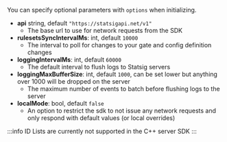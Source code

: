 You can specify optional parameters with `options` when initializing.

- **api** string, default `"https://statsigapi.net/v1"`
  - The base url to use for network requests from the SDK
- **rulesetsSyncIntervalMs**: int, default `10000`
  - The interval to poll for changes to your gate and config definition changes
- **loggingIntervalMs**: int, default `60000`
  - The default interval to flush logs to Statsig servers
- **loggingMaxBufferSize**: int, default `1000`, can be set lower but anything over 1000 will be dropped on the server
  - The maximum number of events to batch before flushing logs to the server
- **localMode**: bool, default `false`
  - An option to restrict the sdk to not issue any network requests and only respond with default values (or local overrides)

:::info
ID Lists are currently not supported in the C++ server SDK
:::